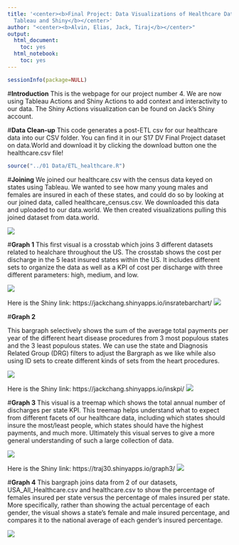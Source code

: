 ```yaml
---
title: '<center><b>Final Project: Data Visualizations of Healthcare Database using
  Tableau and Shiny</b></center>'
author: "<center><b>Alvin, Elias, Jack, Tiraj</b></center>"
output:
  html_document:
    toc: yes
  html_notebook:
    toc: yes
---
```

```r
sessionInfo(package=NULL)
```

#**Introduction**
This is the webpage for our project number 4. We are now using Tableau Actions and Shiny Actions to add context and interactivity to our data. The Shiny Actions visualization can be found on Jack's Shiny account. 

#**Data Clean-up**
This code generates a post-ETL csv for our healthcare data into our CSV folder. You can find it in our S17 DV Final Project dataset on data.World and download it by clicking the download button one the healthcare.csv file!
```r
source("../01 Data/ETL_healthcare.R")
```
#**Joining**
We joined our healthcare.csv with the census data keyed on states using Tableau. We wanted to see how many young males and females are insured in each of these states, and could do so by looking at our joined data, called healthcare_census.csv. We downloaded this data and uploaded to our data.world. We then created visualizations pulling this joined dataset from data.world.

![](../03 Visualizations/join.png)


#**Graph 1**
This first visual is a crosstab which joins 3 different datasets related to healchare throughout the US. The crosstab shows the cost per discharge in the 5 least insured states within the US. It includes different sets to organize the data as well as a KPI of cost per discharge with three different parameters: high, medium, and low.

![](../03 Visualizations/CrosstabViz.png)


Here is the Shiny link: https://jackchang.shinyapps.io/insratebarchart/
![](../02 Shiny/graph1.png)

#**Graph 2**

This bargraph selectively shows the sum of the average total payments per year of the different heart disease procedures from 3 most populous states and the 3 least populous states. We can use the state and Diagnosis Related Group (DRG) filters to adjust the Bargraph as we like while also using ID sets to create different kinds of sets from the heart procedures.

![](../03 Visualizations/Barchart_Idsets.png)


Here is the Shiny link: https://jackchang.shinyapps.io/inskpi/
![](../02 Shiny/graph2.png)

#**Graph 3**
This visual is a treemap which shows the total annual number of discharges per state KPI. This treemap helps understand what to expect from different facets of our healthcare data, including which states should insure the most/least people, which states should have the highest payments, and much more. Ultimately this visual serves to give a more general understanding of such a large collection of data.

![](../03 Visualizations/Treemap.png)


Here is the Shiny link: https://traj30.shinyapps.io/graph3/
![](../02 Shiny/graph3.png)

#**Graph 4**
This bargraph joins data from 2 of our datasets, USA_All_Healthcare.csv and healthcare.csv to show the percentage of females insured per state versus the percentage of males insured per state. More specifically, rather than showing the actual percentage of each gender, the visual shows a state's female and male insured percentage, and compares it to the national average of each gender's insured percentage.

![](../03 Visualizations/Barchart_Calc.png)




